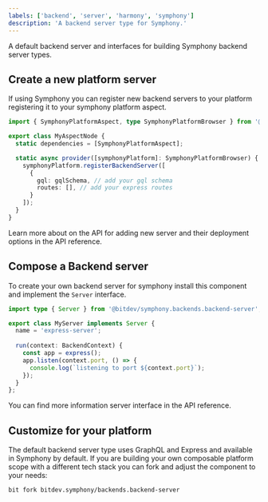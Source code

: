 ```yaml
---
labels: ['backend', 'server', 'harmony', 'symphony']
description: 'A backend server type for Symphony.'
---
```


A default backend server and interfaces for building Symphony backend server types.

## Create a new platform server

If using Symphony you can register new backend servers to your platform registering it to your symphony platform aspect.


```ts
import { SymphonyPlatformAspect, type SymphonyPlatformBrowser } from '@bitdev/symphony.symphony-platform';

export class MyAspectNode {
  static dependencies = [SymphonyPlatformAspect];

  static async provider([symphonyPlatform]: SymphonyPlatformBrowser) {
    symphonyPlatform.registerBackendServer([
      {
        gql: gqlSchema, // add your gql schema
        routes: [], // add your express routes
      }
    ]);
  }
}
```

Learn more about on the API for adding new server and their deployment options in the API reference.

## Compose a Backend server

To create your own backend server for symphony install this component and implement the `Server` interface.

```ts
import type { Server } from '@bitdev/symphony.backends.backend-server';

export class MyServer implements Server {
  name = 'express-server';
  
  run(context: BackendContext) {
    const app = express();
    app.listen(context.port, () => {
      console.log(`listening to port ${context.port}`);
    });
  }
};
```

You can find more information server interface in the API reference.

## Customize for your platform 

The default backend server type uses GraphQL and Express and available in Symphony by default. If you are building your own composable platform scope with a different tech stack you can fork and adjust the component to your needs:

```
bit fork bitdev.symphony/backends.backend-server
```
